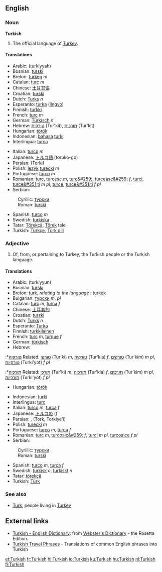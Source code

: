 ==English==
===Noun===
'''Turkish'''

#The official language of [[Turkey]].

====Translations====
{{top}}
*Arabic: {{ARchar|[[تركية|تُرْكِيَّة]]}} (turkiyyah)
*Bosnian: [[turski#Bosnian|turski]] {{m}}
*Breton: [[turkeg]] ''m''
*Catalan: [[turc]] ''m''
*Chinese: [[土耳其语]]
*Croatian: [[turski#Croatian|turski]] {{m}}
*Dutch: [[Turks]] ''n''
*Esperanto: [[turka]] ([[lingvo]])
*Finnish: [[turkki]]
*French: [[turc]] ''m''
*German: [[Türkisch]] ''n''
*Hebrew: [[טורקית]] (Tur'kit), [[תורכית]] (Tur'kit)
*Hungarian: [[török]]
*Indonesian: [[bahasa]] [[turki]]
*Interlingua: [[turco]]
{{mid}}
*Italian: [[turco]] ''m''
*Japanese: [[トルコ語]] (toruko-go)
*Persian: {{FAchar|[[ترکی]]}} (Torki)
*Polish: [[język]] [[turecki]] ''m''
*Portuguese: [[turco]] ''m''
*Romanian: [[turc]], [[turcesc]] ''m'', [[turc&#259;]], [[turceasc&#259;]] ''f'', [[turci]], [[turce&#351;ti]] ''m pl'', [[turce]], [[turce&#351;ti]] ''f pl''
*Serbian:
:Cyrillic: [[турски#Serbian|турски]] {{m}}
:Roman: [[turski#Serbian|turski]] {{m}}
*Spanish: [[turco]] ''m''
*Swedish: [[turkiska]]
*Tatar: [[Törekçä]], [[Törek]] tele
*Turkish: [[Türkçe]], [[Türk dili]]
{{bottom}}

===Adjective===
#Of, from, or pertaining to Turkey, the Turkish people or the Turkish language.

====Translations====
{{top}}
*Arabic: {{ARchar|[[تركي]]|[[تُرْكِيّ]]}} (turkiyyun)
*Bosnian: [[turski#Bosnian|turski]] {{m}}
*Breton: [[turk]], ''relating to the language :'' [[turkek]]
*Bulgarian: [[турски]] ''m'', ''pl''
*Catalan: [[turc]] ''m'', [[turca]] ''f''
*Chinese: [[土耳其的]]
*Croatian: [[turski#Croatian|turski]] {{m}}
*Dutch: [[Turks]] ''n''
*Esperanto: [[Turka]]
*Finnish: [[turkkilainen]]
*French: [[turc]] ''m'', [[turque]] ''f''
*German: [[türkisch]]
*Hebrew:
:*[[טורקיה]] Related: [[טורקי]] (Tur'ki) ''m'', [[טורקיה]] (Tur'kia) ''f'', [[טורקים]] (Tur'kim) ''m pl'', [[טורקיות]] (Turki'yot) ''f pl''
:*[[תורכיה]] Related: [[תורכי]] (Tur'ki) ''m'', [[תורכיה]] (Tur'kia) ''f'', [[תורכים]] (Tur'kim) ''m pl'', [[תורכיות]] (Turki'yot) ''f pl''
*Hungarian: [[török]]
{{mid}}
*Indonesian: [[turki]]
*Interlingua: [[turc]]
*Italian: [[turco]] ''m'', [[turca]] ''f''
*Japanese: [[トルコの]] ()
*Persian: {{FAchar|[[ترک]]}}, {{FAchar|[[ترکيه ای]]}} (Tork, Torkiye'i)
*Polish: [[turecki]] ''m''
*Portuguese: [[turco]] ''m'', [[turca]] ''f''
*Romanian: [[turc]] ''m'', [[turcoaic&#259;]] ''f'', [[turci]] ''m pl'', [[turcoaice]] ''f pl''
*Serbian:
:Cyrillic: [[турски#Serbian|турски]] {{m}}
:Roman: [[turski#Serbian|turski]] {{m}}
*Spanish: [[turco]] ''m'', [[turca]] ''f''
*Swedish: [[turkisk]] ''c'', [[turkiskt]] ''n''
*Tatar: [[törekçä]] 
*Turkish: [[Türk]]
{{bottom}}

===See also===

* [[Turk]], people living in [[Turkey]]

== External links ==
{{interwiktionary|code=tr}}
*[http://www.websters-online-dictionary.org/definition/Turkish-english/ Turkish - English Dictionary]: from [http://www.websters-online-dictionary.org/ Webster's Dictionary] - the Rosetta Edition.
*[http://www.canuckabroad.com/language/turkish.shtml Turkish Travel Phrases] - Translations of common English phrases into Turkish

[[et:Turkish]]
[[fr:Turkish]]
[[hi:Turkish]]
[[io:Turkish]]
[[ku:Turkish]]
[[hu:Turkish]]
[[nl:Turkish]]
[[fi:Turkish]]